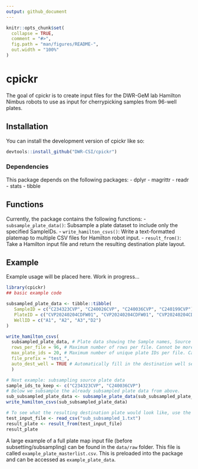 ```yaml
---
output: github_document
---
```


<!-- README.md is generated from README.Rmd. Please edit that file -->

```r
knitr::opts_chunk$set(
  collapse = TRUE,
  comment = "#>",
  fig.path = "man/figures/README-",
  out.width = "100%"
)
```

# cpickr

<!-- badges: start -->
<!-- badges: end -->

The goal of cpickr is to create input files for the DWR-GeM lab Hamilton Nimbus robots to use as input for cherrypicking samples from 96-well plates.

## Installation

You can install the development version of cpickr like so:

``` r
devtools::install_github("DWR-CSI/cpickr")
```

### Dependencies

This package depends on the following packages:
- dplyr
- magrittr
- readr
- stats
- tibble

## Functions

Currently, the package contains the following functions:
- `subsample_plate_data()`: Subsample a plate dataset to include only the specified SampleIDs.
- `write_hamilton_csvs()`: Write a text-formatted platemap to multiple CSV files for Hamilton robot input.
- `result_from()`: Take a Hamilton input file and return the resulting destination plate layout.

## Example

Example usage will be placed here. Work in progress...

```r
library(cpickr)
## basic example code

subsampled_plate_data <- tibble::tibble(
   SampleID = c("C234323CVP", "C240026CVP", "C240036CVP", "C240199CVP"),
   PlateID = c("CVP20240204CDFW01", "CVP20240204CDFW01", "CVP20240204CDFW01", "CVP20240218CDFW02"),
   WellID = c("A1", "A2", "A3","D2")
)

write_hamilton_csvs(
  subsampled_plate_data, # Plate data showing the Sample names, Source plates, and Source wells
  rows_per_file = 96, # Maximum number of rows per file. Cannot be more than 96.
  max_plate_ids = 20, # Maximum number of unique plate IDs per file. Cannot be more than 20.
  file_prefix = "test_", 
  auto_dest_well = TRUE # Automatically fill in the destination well sequentially from A1-A8, B1-B8, etc. Leave blank to fill in manually afterwards.
  )

# Next example: subsampling source plate data
sample_ids_to_keep <- c("C234323CVP", "C240036CVP")
# Below we subsample the already subsampled plate data from above.
sub_subsampled_plate_data <- subsample_plate_data(sub_subsampled_plate_data, sample_ids_to_keep, file_prefix = "sub_subsampled_")
write_hamilton_csvs(sub_subsampled_plate_data)

# To see what the resulting destination plate would look like, use the result_from function on a Hamilton input .txt file.
test_input_file <- read_csv("sub_subsampled_1.txt")
result_plate <- result_from(test_input_file)
result_plate
```

A large example of a full plate map input file (before subsetting/subsampling) can be found in the `data/raw` folder. This file is called `example_plate_masterlist.csv`. This is preloaded into the package and can be accessed as `example_plate_data`.

